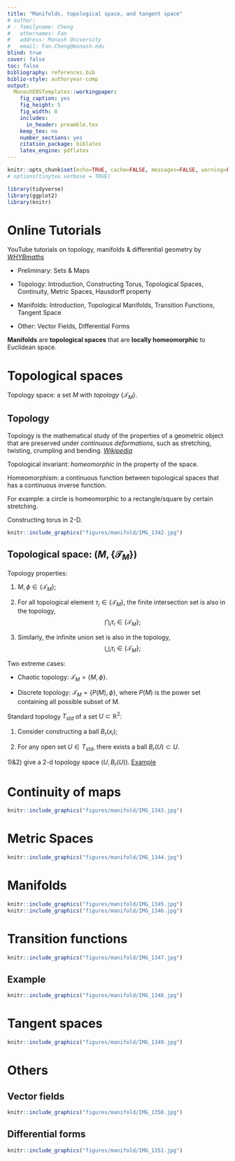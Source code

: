 ```yaml
---
title: "Manifolds, topological space, and tangent space"
# author:
# - familyname: Cheng
#   othernames: Fan
#   address: Monash University
#   email: Fan.Cheng@monash.edu
blind: true
cover: false
toc: false  
bibliography: references.bib
biblio-style: authoryear-comp
output:
  MonashEBSTemplates::workingpaper:
    fig_caption: yes
    fig_height: 5
    fig_width: 8
    includes:
      in_header: preamble.tex
    keep_tex: no
    number_sections: yes
    citation_package: biblatex
    latex_engine: pdflatex
---
```


```r
knitr::opts_chunk$set(echo=TRUE, cache=FALSE, messages=FALSE, warning=FALSE, eval=TRUE, fig.pos = 'H')
# options(tinytex.verbose = TRUE)
```

```r
library(tidyverse)
library(ggplot2)
library(knitr)
```

# Online Tutorials

YouTube tutorials on topology, manifolds & differential geometry by [*WHYBmaths*](https://www.youtube.com/playlist?list=PLxBAVPVHJPcrNrcEBKbqC_ykiVqfxZgNl)

- Preliminary: Sets & Maps

- Topology: Introduction, Constructing Torus, Topological Spaces, Continuity, Metric Spaces, Hausdorff property

- Manifolds: Introduction, Topological Manifolds, Transition Functions, Tangent Space

- Other: Vector Fields, Differential Forms

**Manifolds** are **topological spaces** that are **locally homeomorphic** to Euclidean space. 

# Topological spaces

Topology space: a set $M$ with *topology* $\{\mathcal{T}_M\}$.

## Topology

Topology is the mathematical study of the properties of a geometric object that are preserved under *continuous deformations*, such as stretching, twisting, crumpling and bending. [*Wikipedia*](https://en.wikipedia.org/wiki/Topology)

Topological invariant: *homeomorphic* in the property of the space.

Homeomorphism: a continuous function between topological spaces that has a continuous inverse function.  

For example: a circle is homeomorphic to a rectangle/square by certain stretching. 

Constructing torus in 2-D. 

```r
knitr::include_graphics("figures/manifold/IMG_1342.jpg")
```

## Topological space: $(M, \{\mathcal{T}_M\})$

Topology properties:

1) $M,\phi \in \{\mathcal{T}_M\}$;

2) For all topological element $\tau_i \in \{\mathcal{T}_M\}$, the finite intersection set is also in the topology,
$$
\bigcap_i \tau_i \in \{\mathcal{T}_M\};
$$

3) Similarly, the infinite union set is also in the topology,
$$
\bigcup_i \tau_i \in \{\mathcal{T}_M\};
$$

Two extreme cases: 

- Chaotic topology: $\mathcal{T}_M = \{M,\phi\}$.

- Discrete topology: $\mathcal{T}_M = \{P(M),\phi\}$, where $P(M)$ is the power set containing all possible subset of M.

Standard topology $T_{std}$ of a set $U \subset \mathbb{R}^2$:

1) Consider constructing a ball $B_r(x_i)$;

2) For any open set $U \in T_{std}$, there exists a ball $B_r(U) \subset U$.

1)&2) give a 2-d topology space $(U, B_r(U))$. [Example]


# Continuity of maps

```r
knitr::include_graphics("figures/manifold/IMG_1343.jpg")
```


# Metric Spaces

```r
knitr::include_graphics("figures/manifold/IMG_1344.jpg")
```

# Manifolds

```r
knitr::include_graphics("figures/manifold/IMG_1345.jpg")
knitr::include_graphics("figures/manifold/IMG_1346.jpg")
```

# Transition functions

```r
knitr::include_graphics("figures/manifold/IMG_1347.jpg")
```

## Example
```r
knitr::include_graphics("figures/manifold/IMG_1348.jpg")
```

# Tangent spaces

```r
knitr::include_graphics("figures/manifold/IMG_1349.jpg")
```

# Others

## Vector fields

```r
knitr::include_graphics("figures/manifold/IMG_1350.jpg")
```

## Differential forms

```r
knitr::include_graphics("figures/manifold/IMG_1351.jpg")
```
